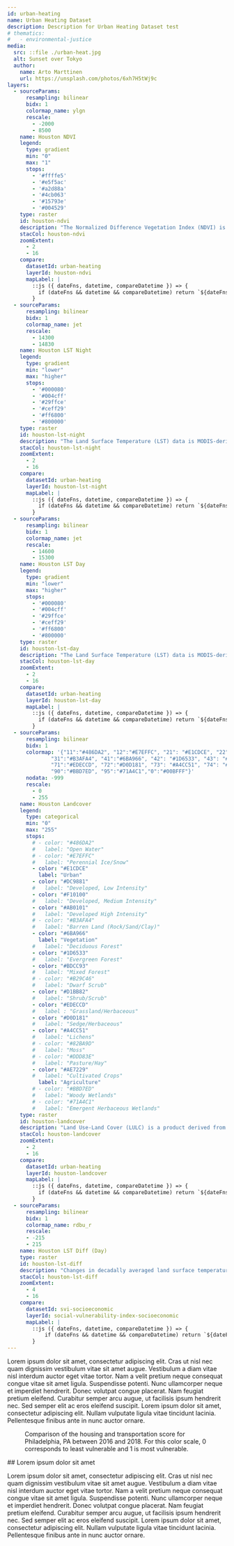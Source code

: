 ```yaml
---
id: urban-heating
name: Urban Heating Dataset
description: Description for Urban Heating Dataset test
# thematics:
#   - environmental-justice
media:
  src: ::file ./urban-heat.jpg
  alt: Sunset over Tokyo
  author:
    name: Arto Marttinen
    url: https://unsplash.com/photos/6xh7H5tWj9c
layers:
  - sourceParams:
      resampling: bilinear
      bidx: 1
      colormap_name: ylgn
      rescale:
        - -2000
        - 8500
    name: Houston NDVI
    legend:
      type: gradient
      min: "0"
      max: "1"
      stops:
        - '#ffffe5'
        - '#e5f5ac'
        - '#a2d88a'
        - '#4cb063' 
        - '#15793e'
        - '#004529'
    type: raster
    id: houston-ndvi
    description: "The Normalized Difference Vegetation Index (NDVI) is a calculation of vegetative cover and health"
    stacCol: houston-ndvi
    zoomExtent:
      - 2
      - 16
    compare:
      datasetId: urban-heating
      layerId: houston-ndvi
      mapLabel: |
        ::js ({ dateFns, datetime, compareDatetime }) => {
          if (dateFns && datetime && compareDatetime) return `${dateFns.format(datetime, 'yyyy')} VS ${dateFns.format(compareDatetime, 'yyyy')}`;
        }
  - sourceParams:
      resampling: bilinear
      bidx: 1
      colormap_name: jet
      rescale:
        - 14300
        - 14830
    name: Houston LST Night
    legend:
      type: gradient
      min: "lower"
      max: "higher"
      stops:
        - '#000080' 
        - '#004cff' 
        - '#29ffce'
        - '#ceff29'
        - '#ff6800'
        - '#800000'
    type: raster
    id: houston-lst-night
    description: "The Land Surface Temperature (LST) data is MODIS-derived daily data, measured at 1 km spatial resolution." 
    stacCol: houston-lst-night
    zoomExtent:
      - 2
      - 16
    compare:
      datasetId: urban-heating
      layerId: houston-lst-night
      mapLabel: |
        ::js ({ dateFns, datetime, compareDatetime }) => {
          if (dateFns && datetime && compareDatetime) return `${dateFns.format(datetime, 'yyyy')} VS ${dateFns.format(compareDatetime, 'yyyy')}`;
        }
  - sourceParams:
      resampling: bilinear
      bidx: 1
      colormap_name: jet
      rescale:
        - 14600
        - 15300
    name: Houston LST Day
    legend:
      type: gradient
      min: "lower"
      max: "higher"
      stops:
        - '#000080' 
        - '#004cff' 
        - '#29ffce'
        - '#ceff29'
        - '#ff6800'
        - '#800000'
    type: raster
    id: houston-lst-day
    description: "The Land Surface Temperature (LST) data is MODIS-derived daily data, measured at 1 km spatial resolution." 
    stacCol: houston-lst-day
    zoomExtent:
      - 2
      - 16
    compare:
      datasetId: urban-heating
      layerId: houston-lst-day
      mapLabel: |
        ::js ({ dateFns, datetime, compareDatetime }) => {
          if (dateFns && datetime && compareDatetime) return `${dateFns.format(datetime, 'yyyy')} VS ${dateFns.format(compareDatetime, 'yyyy')}`;
        }
  - sourceParams:
      resampling: bilinear
      bidx: 1
      colormap: '{"11":"#486DA2", "12":"#E7EFFC", "21": "#E1CDCE", "22": "#DC9881", "23": "#F10100", "24": "#AB0101",
              "31":"#B3AFA4", "41":"#6BA966", "42": "#1D6533", "43": "#BDCC93", "51": "#B29C46", "52": "#D1BB82",
              "71":"#EDECCD", "72":"#D0D181", "73": "#A4CC51", "74": "#82BA9D", "81": "#DDD83E", "82": "#AE7229",
              "90":"#BBD7ED", "95":"#71A4C1","0":"#00BFFF"}'
      nodata: -999
      rescale:
        - 0
        - 255
    name: Houston Landcover
    legend:
      type: categorical
      min: "0"
      max: "255"
      stops:
        # - color: "#486DA2"
        #   label: "Open Water"
        # - color: "#E7EFFC"
        #   label: "Perennial Ice/Snow"
        - color: "#E1CDCE"
          label: "Urban"
        - color: "#DC9881"
        #   label: "Developed, Low Intensity"
        - color: "#F10100"
        #   label: "Developed, Medium Intensity"
        - color: "#AB0101"
        #   label: "Developed High Intensity"
        # - color: "#B3AFA4"
        #   label: "Barren Land (Rock/Sand/Clay)"
        - color: "#6BA966"
          label: "Vegetation"
        #   label: "Deciduous Forest"
        - color: "#1D6533"
        #   label: "Evergreen Forest"
        - color: "#BDCC93"
        #   label: "Mixed Forest"
        # - color: "#B29C46"
        #   label: "Dwarf Scrub"
        - color: "#D1BB82"
        #   label: "Shrub/Scrub"
        - color: "#EDECCD"
        #   label : "Grassland/Herbaceous"
        - color: "#D0D181"
        #   label: "Sedge/Herbaceous"
        - color: "#A4CC51"
        #   label: "Lichens"
        # - color: "#82BA9D"
        #   label: "Moss"
        # - color: "#DDD83E"
        #   label: "Pasture/Hay"
        - color: "#AE7229"
        #   label: "Cultivated Crops"
          label: "Agriculture"
        # - color: "#BBD7ED"
        #   label: "Woody Wetlands"
        # - color: "#71A4C1"
        #   label: "Emergent Herbaceous Wetlands"
    type: raster
    id: houston-landcover
    description: "Land Use-Land Cover (LULC) is a product derived from Landsat NLCD (national Land Cover Database) data, who’s most recent iteration is from 2019 satellite imagery."
    stacCol: houston-landcover
    zoomExtent:
      - 2
      - 16
    compare:
      datasetId: urban-heating
      layerId: houston-landcover
      mapLabel: |
        ::js ({ dateFns, datetime, compareDatetime }) => {
          if (dateFns && datetime && compareDatetime) return `${dateFns.format(datetime, 'yyyy')} VS ${dateFns.format(compareDatetime, 'yyyy')}`;
        }
  - sourceParams:
      resampling: bilinear
      bidx: 1
      colormap_name: rdbu_r
      rescale:
      - -215
      - 215
    name: Houston LST Diff (Day)
    type: raster
    id: houston-lst-diff
    description: "Changes in decadally averaged land surface temperature (LST, daytime) in the Houston metro area. The higher the value, the larger the increase." 
    stacCol: houston-lst-diff
    zoomExtent:
      - 4
      - 16
    compare:
      datasetId: svi-socioeconomic
      layerId: social-vulnerability-index-socioeconomic
      mapLabel: |
        ::js ({ dateFns, datetime, compareDatetime }) => {
            if (dateFns && datetime && compareDatetime) return `${dateFns.format(datetime, 'yyyy')} VS ${dateFns.format(compareDatetime, 'yyyy')}`;
        }
---
```

<Block>
<Prose>
Lorem ipsum dolor sit amet, consectetur adipiscing elit. Cras ut nisl nec quam dignissim vestibulum vitae sit amet augue. Vestibulum a diam vitae nisl interdum auctor eget vitae tortor. Nam a velit pretium neque consequat congue vitae sit amet ligula. Suspendisse potenti. Nunc ullamcorper neque et imperdiet hendrerit. Donec volutpat congue placerat. Nam feugiat pretium eleifend. Curabitur semper arcu augue, ut facilisis ipsum hendrerit nec. Sed semper elit ac eros eleifend suscipit. Lorem ipsum dolor sit amet, consectetur adipiscing elit. Nullam vulputate ligula vitae tincidunt lacinia. Pellentesque finibus ante in nunc auctor ornare.
</Prose>
</Block>

<Block type='full'>
  <Figure>
    <Map
      datasetId='svi-housing'
      layerId='social-vulnerability-index-housing'
      dateTime='2016-01-01'
      zoom={9}
      center={[-75.32,39.98]}
      compareDateTime='2018-01-01'
    />
    <Caption
      attrAuthor='NASA'
      attrUrl='https://nasa.gov/'
    >
      Comparison of the housing and transportation score for Philadelphia, PA between 2016 and 2018. For this color scale, 0 corresponds to least vulnerable and 1 is most vulnerable.
    </Caption>
  </Figure>
  <Prose>
  ## Lorem ipsum dolor sit amet

  Lorem ipsum dolor sit amet, consectetur adipiscing elit. Cras ut nisl nec quam dignissim vestibulum vitae sit amet augue. Vestibulum a diam vitae nisl interdum auctor eget vitae tortor. Nam a velit pretium neque consequat congue vitae sit amet ligula. Suspendisse potenti. Nunc ullamcorper neque et imperdiet hendrerit. Donec volutpat congue placerat. Nam feugiat pretium eleifend. Curabitur semper arcu augue, ut facilisis ipsum hendrerit nec. Sed semper elit ac eros eleifend suscipit. Lorem ipsum dolor sit amet, consectetur adipiscing elit. Nullam vulputate ligula vitae tincidunt lacinia. Pellentesque finibus ante in nunc auctor ornare.
  </Prose>
</Block>
